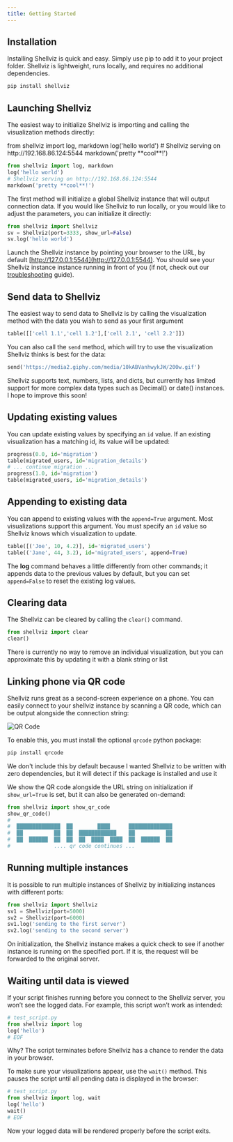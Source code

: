 ```yaml
---
title: Getting Started
---
```


## Installation
Installing Shellviz is quick and easy. Simply use pip to add it to your project folder. Shellviz is lightweight, runs locally, and requires no additional dependencies.

```bash
pip install shellviz
```


## Launching Shellviz
The easiest way to initialize Shellviz is importing and calling the visualization methods directly:


<CodeRunner code="shellviz.clear();shellviz.log('hello world');shellviz.markdown('pretty **cool**!')">
<CodeExample>
from shellviz import log, markdown
log('hello world')
# Shellviz serving on http://192.168.86.124:5544
markdown('pretty **cool**!')
</CodeExample>
</CodeRunner>


```python
from shellviz import log, markdown
log('hello world')
# Shellviz serving on http://192.168.86.124:5544
markdown('pretty **cool**!')
```

The first method will initialize a global Shellviz instance that will output connection data. If you would like Shellviz to run locally, or you would like to adjust the parameters, you can initialize it directly:

```python
from shellviz import Shellviz
sv = Shellviz(port=3333, show_url=False)
sv.log('hello world')
```

Launch the Shellviz instance by pointing your browser to the URL, by default [http://127.0.0.1:5544](http://127.0.0.1:5544). You should see your Shellviz instance instance running in front of you (if not, check out our [troubleshooting](/troubleshooting) guide).

## Send data to Shellviz
The easiest way to send data to Shellviz is by calling the visualization method with the data you wish to send as your first argument
```python
table([['cell 1.1','cell 1.2'],['cell 2.1', 'cell 2.2']])
```
You can also call the `send` method, which will try to use the visualization Shellviz thinks is best for the data:
```python
send('https://media2.giphy.com/media/10kABVanhwykJW/200w.gif')
```

<Note type='warning'>Shellviz supports text, numbers, lists, and dicts, but currently has limited support for more complex data types such as Decimal() or date() instances. I hope to improve this soon!</Note>

## Updating existing values
You can update existing values by specifying an `id` value. If an existing visualization has a matching id, its value will be updated:

```python
progress(0.0, id='migration')
table(migrated_users, id='migration_details')
# ... continue migration ...
progress(1.0, id='migration')
table(migrated_users, id='migration_details')
```

## Appending to existing data
You can append to existing values with the `append=True` argument. Most visualizations support this argument. You must specify an `id` value so Shellviz knows which visualization to update.

```python
table([('Joe', 10, 4.2)], id='migrated_users')
table(('Jane', 44, 3.2), id='migrated_users', append=True)
```

The **log** command behaves a little differently from other commands; it appends data to the previous values by default, but you can set `append=False` to reset the existing log values.

## Clearing data

The Shellviz can be cleared by calling the `clear()` command.

```python
from shellviz import clear
clear()
```

<Note>There is currently no way to remove an individual visualization, but you can approximate this by updating it with a blank string or list</Note>

## Linking phone via QR code
Shellviz runs great as a second-screen experience on a phone. You can easily connect to your shellviz instance by scanning a QR code, which can be output alongside the connection string:

![QR Code](/docs/qr.png)

To enable this, you must install the optional `qrcode` python package: 

```bash
pip install qrcode
```

<Note>We don't include this by default because I wanted Shellviz to be written with zero dependencies, but it will detect if this package is installed and use it</Note>

We show the QR code alongside the URL string on initialization if `show_url=True` is set, but it can also be generated on-demand:

```python
from shellviz import show_qr_code
show_qr_code()
#
#  ██████████████  ██        ████      ██████████████
#  ██          ██  ██  ████████████    ██          ██
#  ██  ██████  ██  ██  ██  ████  ████  ██  ██████  ██
#              .... qr code continues ...
```


## Running multiple instances
It is possible to run multiple instances of Shellviz by initializing instances with different ports:

```python
from shellviz import Shellviz
sv1 = Shellviz(port=5000)
sv2 = Shellviz(port=6000)
sv1.log('sending to the first server')
sv2.log('sending to the second server')
```

On initialization, the Shellviz instance makes a quick check to see if another instance is running on the specified port. If it is, the request will be forwarded to the original server.

## Waiting until data is viewed
If your script finishes running before you connect to the Shellviz server, you won’t see the logged data. For example, this script won’t work as intended:

```python
# test_script.py
from shellviz import log
log('hello')
# EOF
```

Why? The script terminates before Shellviz has a chance to render the data in your browser.

To make sure your visualizations appear, use the `wait()` method. This pauses the script until all pending data is displayed in the browser:

```python
# test_script.py
from shellviz import log, wait
log('hello')
wait()
# EOF
```

Now your logged data will be rendered properly before the script exits.